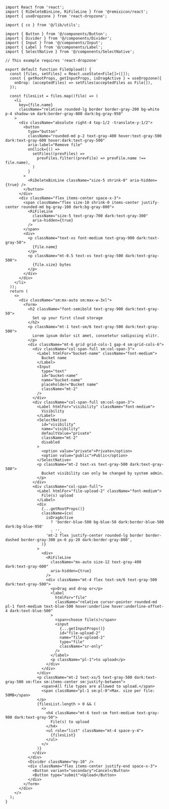 ````tsx
import React from 'react';
import { RiDeleteBinLine, RiFileLine } from '@remixicon/react';
import { useDropzone } from 'react-dropzone';

import { cx } from '@/lib/utils';

import { Button } from '@/components/Button';
import { Divider } from '@/components/Divider';
import { Input } from '@/components/Input';
import { Label } from '@/components/Label';
import { SelectNative } from '@/components/SelectNative';

// This example requires 'react-dropzone'

export default function FileUpload() {
  const [files, setFiles] = React.useState<File[]>([]);
  const { getRootProps, getInputProps, isDragActive } = useDropzone({
    onDrop: (acceptedFiles) => setFiles(acceptedFiles as File[]),
  });

  const filesList = files.map((file) => (
    <li
      key={file.name}
      className="relative rounded-lg border border-gray-200 bg-white p-4 shadow-sm dark:border-gray-800 dark:bg-gray-950"
    >
      <div className="absolute right-4 top-1/2 -translate-y-1/2">
        <button
          type="button"
          className="rounded-md p-2 text-gray-400 hover:text-gray-500 dark:text-gray-600 hover:dark:text-gray-500"
          aria-label="Remove file"
          onClick={() =>
            setFiles((prevFiles) =>
              prevFiles.filter((prevFile) => prevFile.name !== file.name),
            )
          }
        >
          <RiDeleteBinLine className="size-5 shrink-0" aria-hidden={true} />
        </button>
      </div>
      <div className="flex items-center space-x-3">
        <span className="flex size-10 shrink-0 items-center justify-center rounded-md bg-gray-100 dark:bg-gray-800">
          <RiFileLine
            className="size-5 text-gray-700 dark:text-gray-300"
            aria-hidden={true}
          />
        </span>
        <div>
          <p className="text-xs font-medium text-gray-900 dark:text-gray-50">
            {file.name}
          </p>
          <p className="mt-0.5 text-xs text-gray-500 dark:text-gray-500">
            {file.size} bytes
          </p>
        </div>
      </div>
    </li>
  ));
  return (
    <>
      <div className="sm:mx-auto sm:max-w-3xl">
        <form>
          <h2 className="font-semibold text-gray-900 dark:text-gray-50">
            Set up your first cloud storage
          </h2>
          <p className="mt-1 text-sm/6 text-gray-500 dark:text-gray-500">
            Lorem ipsum dolor sit amet, consetetur sadipscing elitr.
          </p>
          <div className="mt-6 grid grid-cols-1 gap-4 sm:grid-cols-6">
            <div className="col-span-full sm:col-span-3">
              <Label htmlFor="bucket-name" className="font-medium">
                Bucket name
              </Label>
              <Input
                type="text"
                id="bucket-name"
                name="bucket-name"
                placeholder="Bucket name"
                className="mt-2"
              />
            </div>
            <div className="col-span-full sm:col-span-3">
              <Label htmlFor="visibility" className="font-medium">
                Visibility
              </Label>
              <SelectNative
                id="visibility"
                name="visibility"
                defaultValue="private"
                className="mt-2"
                disabled
              >
                <option value="private">Private</option>
                <option value="public">Public</option>
              </SelectNative>
              <p className="mt-2 text-xs text-gray-500 dark:text-gray-500">
                Bucket visibility can only be changed by system admin.
              </p>
            </div>
            <div className="col-span-full">
              <Label htmlFor="file-upload-2" className="font-medium">
                File(s) upload
              </Label>
              <div
                {...getRootProps()}
                className={cx(
                  isDragActive
                    ? 'border-blue-500 bg-blue-50 dark:border-blue-500 dark:bg-blue-950'
                    : '',
                  'mt-2 flex justify-center rounded-lg border border-dashed border-gray-300 px-6 py-20 dark:border-gray-800',
                )}
              >
                <div>
                  <RiFileLine
                    className="mx-auto size-12 text-gray-400 dark:text-gray-600"
                    aria-hidden={true}
                  />
                  <div className="mt-4 flex text-sm/6 text-gray-500 dark:text-gray-500">
                    <p>Drag and drop or</p>
                    <label
                      htmlFor="file"
                      className="relative cursor-pointer rounded-md pl-1 font-medium text-blue-500 hover:underline hover:underline-offset-4 dark:text-blue-500"
                    >
                      <span>choose file(s)</span>
                      <input
                        {...getInputProps()}
                        id="file-upload-2"
                        name="file-upload-2"
                        type="file"
                        className="sr-only"
                      />
                    </label>
                    <p className="pl-1">to upload</p>
                  </div>
                </div>
              </div>
              <p className="mt-2 text-xs/5 text-gray-500 dark:text-gray-500 sm:flex sm:items-center sm:justify-between">
                <span>All file types are allowed to upload.</span>
                <span className="pl-1 sm:pl-0">Max. size per file: 50MB</span>
              </p>
              {filesList.length > 0 && (
                <>
                  <h4 className="mt-6 text-sm font-medium text-gray-900 dark:text-gray-50">
                    File(s) to upload
                  </h4>
                  <ul role="list" className="mt-4 space-y-4">
                    {filesList}
                  </ul>
                </>
              )}
            </div>
          </div>
          <Divider className="my-10" />
          <div className="flex items-center justify-end space-x-3">
            <Button variant="secondary">Cancel</Button>
            <Button type="submit">Upload</Button>
          </div>
        </form>
      </div>
    </>
  );
}

````
